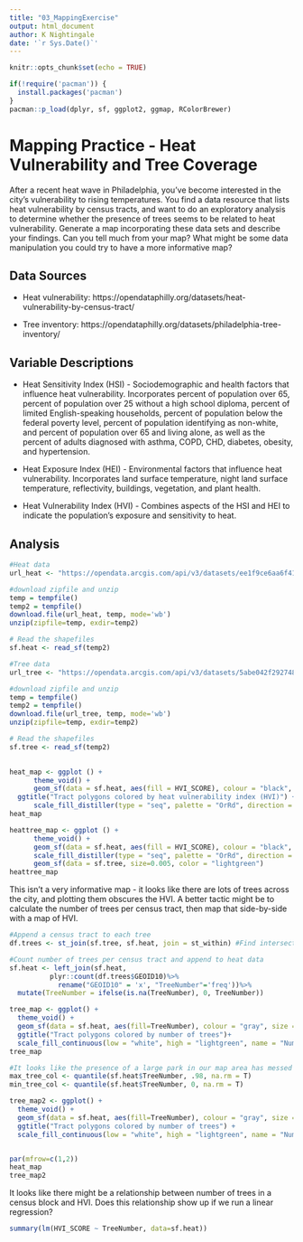 ```yaml
---
title: "03_MappingExercise"
output: html_document
author: K Nightingale
date: '`r Sys.Date()`'
---
```


```r
knitr::opts_chunk$set(echo = TRUE)

if(!require('pacman')) {
  install.packages('pacman')
}
pacman::p_load(dplyr, sf, ggplot2, ggmap, RColorBrewer)
```

# Mapping Practice - Heat Vulnerability and Tree Coverage
After a recent heat wave in Philadelphia, you've become interested in the city's vulnerability to rising temperatures. You find a data resource that lists heat vulnerability by census tracts, and want to do an exploratory analysis to determine whether the presence of trees seems to be related to heat vulnerability. Generate a map incorporating these data sets and describe your findings. Can you tell much from your map? What might be some data manipulation you could try to have a more informative map?

## Data Sources

+ Heat vulnerability: https://opendataphilly.org/datasets/heat-vulnerability-by-census-tract/

+ Tree inventory: https://opendataphilly.org/datasets/philadelphia-tree-inventory/

## Variable Descriptions

+ Heat Sensitivity Index (HSI) - Sociodemographic and health factors that influence heat vulnerability. Incorporates percent of population over 65, percent of population over 25 without a high school diploma, percent of limited English-speaking households, percent of population below the federal poverty level, percent of population identifying as non-white, and percent of population over 65 and living alone, as well as the percent of adults diagnosed with asthma, COPD, CHD, diabetes, obesity, and hypertension.

+ Heat Exposure Index (HEI) - Environmental factors that influence heat vulnerability. Incorporates land surface temperature, night land surface temperature, reflectivity, buildings, vegetation, and plant health.

+ Heat Vulnerability Index (HVI) - Combines aspects of the HSI and HEI to indicate the population's exposure and sensitivity to heat.


## Analysis

```r
#Heat data
url_heat <- "https://opendata.arcgis.com/api/v3/datasets/ee1f9ce6aa6f41f08fcdfa5101f203d7_0/downloads/data?format=shp&spatialRefId=4326&where=1%3D1"

#download zipfile and unzip
temp = tempfile()
temp2 = tempfile()
download.file(url_heat, temp, mode='wb')
unzip(zipfile=temp, exdir=temp2)

# Read the shapefiles
sf.heat <- read_sf(temp2)

#Tree data
url_tree <- "https://opendata.arcgis.com/api/v3/datasets/5abe042f2927486891c049cf064338cb_0/downloads/data?format=shp&spatialRefId=4326&where=1%3D1"

#download zipfile and unzip
temp = tempfile()
temp2 = tempfile()
download.file(url_tree, temp, mode='wb')
unzip(zipfile=temp, exdir=temp2)

# Read the shapefiles
sf.tree <- read_sf(temp2)
  
```


```r
heat_map <- ggplot () +
      theme_void() +
      geom_sf(data = sf.heat, aes(fill = HVI_SCORE), colour = "black", size=0.1) +
  ggtitle("Tract polygons colored by heat vulnerability index (HVI)") +
      scale_fill_distiller(type = "seq", palette = "OrRd", direction = 1, name= "Heat Vulnerability Index")
heat_map
```

```r
heattree_map <- ggplot () +
      theme_void() +
      geom_sf(data = sf.heat, aes(fill = HVI_SCORE), colour = "black", size=0.1) +
      scale_fill_distiller(type = "seq", palette = "OrRd", direction = 1, name= "Heat Vulnerability Index") +
      geom_sf(data = sf.tree, size=0.005, color = "lightgreen")
heattree_map
```
This isn't a very informative map - it looks like there are lots of trees across the city, and plotting them obscures the HVI. A better tactic might be to calculate the number of trees per census tract, then map that side-by-side with a map of HVI.


```r
#Append a census tract to each tree
df.trees <- st_join(sf.tree, sf.heat, join = st_within) #Find intersections

#Count number of trees per census tract and append to heat data
sf.heat <- left_join(sf.heat,  
          plyr::count(df.trees$GEOID10)%>% 
            rename("GEOID10" = 'x', "TreeNumber"='freq'))%>% 
  mutate(TreeNumber = ifelse(is.na(TreeNumber), 0, TreeNumber))

tree_map <- ggplot() +
  theme_void() +
  geom_sf(data = sf.heat, aes(fill=TreeNumber), colour = "gray", size = 0.1) +
  ggtitle("Tract polygons colored by number of trees")+
  scale_fill_continuous(low = "white", high = "lightgreen", name = "Number of Trees")
tree_map

#It looks like the presence of a large park in our map area has messed with our scaling. Let's set custom limits.
max_tree_col <- quantile(sf.heat$TreeNumber, .98, na.rm = T)
min_tree_col <- quantile(sf.heat$TreeNumber, 0, na.rm = T)

tree_map2 <- ggplot() +
  theme_void() +
  geom_sf(data = sf.heat, aes(fill=TreeNumber), colour = "gray", size = 0.1) +
  ggtitle("Tract polygons colored by number of trees") +
  scale_fill_continuous(low = "white", high = "lightgreen", name = "Number of Trees", limits = c(min_tree_col, max_tree_col))


par(mfrow=c(1,2))
heat_map
tree_map2
```

It looks like there might be a relationship between number of trees in a census block and HVI. Does this relationship show up if we run a linear regression?

```r
summary(lm(HVI_SCORE ~ TreeNumber, data=sf.heat))
```


